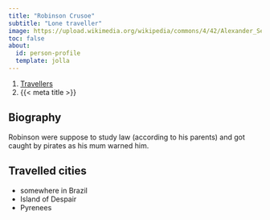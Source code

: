 ```yaml
---
title: "Robinson Crusoe"
subtitle: "Lone traveller"
image: https://upload.wikimedia.org/wikipedia/commons/4/42/Alexander_Selkirk_Statue.jpg
toc: false
about:
  id: person-profile
  template: jolla
---
```


```{=html}
<nav aria-label="breadcrumb">
  <ol class="breadcrumb">
    <li class="breadcrumb-item"><a href="../travellers.html">Travellers</a></li>
    <li class="breadcrumb-item active" aria-current="page">{{< meta title >}}</li>
  </ol>
</nav>
```

:::{#person-profile}
:::

## Biography

Robinson were suppose to study law (according to his parents) and got caught by pirates as his mum warned him.

## Travelled cities

- somewhere in Brazil
- Island of Despair
- Pyrenees

